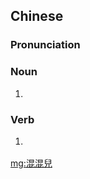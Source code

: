 {{also|混混儿}}
==Chinese==
{{zh-forms|s=混混儿|type=21}}

===Pronunciation===
{{zh-pron
|m=hùnhùnr
|cat=n,v
}}

===Noun===
{{zh-noun}}

# {{erhua form of|loafer; layabout; bum; rascal; scoundrel}}

===Verb===
{{zh-verb}}

# {{erhua form of|to idle; to loaf about; to drift}}
#: {{zh-x|混混兒{r} 日子 而已|to just [[drift]] through life}}

[[mg:混混兒]]